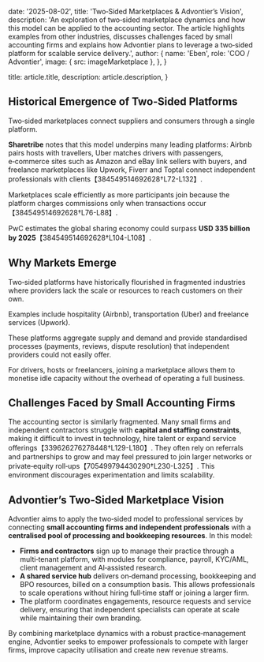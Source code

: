 
  date: '2025-08-02',
  title: 'Two‑Sided Marketplaces & Advontier’s Vision',
  description:
    'An exploration of two‑sided marketplace dynamics and how this model can be applied to the accounting sector.  The article highlights examples from other industries, discusses challenges faced by small accounting firms and explains how Advontier plans to leverage a two‑sided platform for scalable service delivery.',
  author: {
    name: 'Eben',
    role: 'COO / Advontier',
    image: { src: imageMarketplace },
  },
}

  title: article.title,
  description: article.description,
}

## Historical Emergence of Two‑Sided Platforms

Two‑sided marketplaces connect suppliers and consumers through a single platform.  

**Sharetribe** notes that this model underpins many leading platforms: Airbnb pairs hosts with travellers, Uber matches drivers with passengers, e‑commerce sites such as Amazon and eBay link sellers with buyers, and freelance marketplaces like Upwork, Fiverr and Toptal connect independent professionals with clients【384549514692628†L72-L132】.  

Marketplaces scale efficiently as more participants join because the platform charges commissions only when transactions occur【384549514692628†L76-L88】.  

PwC estimates the global sharing economy could surpass **USD 335 billion by 2025**【384549514692628†L104-L108】.

## Why Markets Emerge

Two‑sided platforms have historically flourished in fragmented industries where providers lack the scale or resources to reach customers on their own.  

Examples include hospitality (Airbnb), transportation (Uber) and freelance services (Upwork).  

These platforms aggregate supply and demand and provide standardised processes (payments, reviews, dispute resolution) that independent providers could not easily offer.  

For drivers, hosts or freelancers, joining a marketplace allows them to monetise idle capacity without the overhead of operating a full business.

## Challenges Faced by Small Accounting Firms

The accounting sector is similarly fragmented.  Many small firms and independent contractors struggle with **capital and staffing constraints**, making it difficult to invest in technology, hire talent or expand service offerings【339626276278448†L129-L180】.  They often rely on referrals and partnerships to grow and may feel pressured to join larger networks or private‑equity roll‑ups【705499794430290†L230-L325】.  This environment discourages experimentation and limits scalability.

## Advontier’s Two‑Sided Marketplace Vision

Advontier aims to apply the two‑sided model to professional services by connecting **small accounting firms and independent professionals** with a **centralised pool of processing and bookkeeping resources**.  In this model:

- **Firms and contractors** sign up to manage their practice through a multi‑tenant platform, with modules for compliance, payroll, KYC/AML, client management and AI‑assisted research.
- **A shared service hub** delivers on‑demand processing, bookkeeping and BPO resources, billed on a consumption basis.  This allows professionals to scale operations without hiring full‑time staff or joining a larger firm.
- The platform coordinates engagements, resource requests and service delivery, ensuring that independent specialists can operate at scale while maintaining their own branding.

By combining marketplace dynamics with a robust practice‑management engine, Advontier seeks to empower professionals to compete with larger firms, improve capacity utilisation and create new revenue streams.
